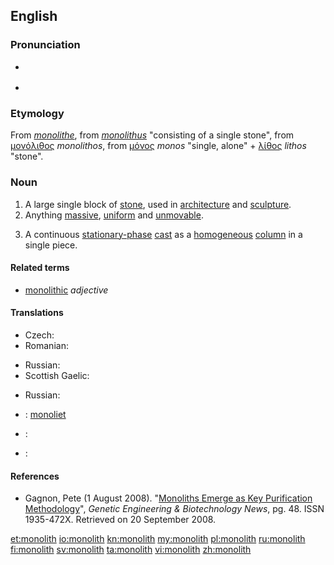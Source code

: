 {{wikipedia|dab=monolith (disambiguation)|monolith}}
==English==
{{wikipedia}}

===Pronunciation===
* {{a|UK}} {{IPA|/ˈmɒ.nə.lɪθ/}}
* {{a|US}} {{IPA|/ˈmɑ.nə.lɪθ/}}

===Etymology===
From {{etyl|fr}} ''[[monolithe]]'', from {{etyl|la}} ''[[monolithus]]'' "consisting of a single stone", from {{etyl|grc}} [[μονόλιθος]] ''monolithos'', from [[μόνος]] ''monos'' "single, alone" + [[λίθος]] ''lithos'' "stone".

===Noun===
{{en-noun}}

# A large single block of [[stone]], used in [[architecture]] and [[sculpture]].
# Anything [[massive]], [[uniform]] and [[unmovable]].
# {{chemistry|chromatography}} A continuous [[stationary-phase]] [[cast#Verb|cast]] as a [[homogeneous]] [[column]] in a single piece.

====Related terms====
* [[monolithic]] ''adjective''

====Translations====
{{trans-top|block of stone}}
* Czech: {{t-|cs|monolit|m}}
* Romanian: {{t+|ro|monolit|n}}
{{trans-mid}}
* Russian: {{t+|ru|монолит|f|tr=monolít}}
* Scottish Gaelic: {{qualifier|vertical}} {{t-|gd|tursa}}
{{trans-bottom}}

{{trans-top|anything massive, uniform and unmovable}}
* Russian: {{t+|ru|монолит|f|tr=monolít}}
{{trans-mid}}
{{trans-bottom}}

{{trans-top|continuous stationary-phase cast}}
{{trans-mid}}
{{trans-bottom}}

{{checktrans-top}}
* {{ttbc|nl}}: [[monoliet]] {{m}}
* {{ttbc|fr}}: {{t+|fr|monolithe|m}}
* {{ttbc|el}}: {{t+|el|μονόλιθος|m|tr=monóliθos}}
{{trans-bottom}}

====References====
* {{chemistry}} Gagnon, Pete (1 August 2008). "[http://www.genengnews.com/articles/chitem.aspx?aid=2543 Monoliths Emerge as Key Purification Methodology]", ''Genetic Engineering & Biotechnology News'', pg. 48.  ISSN 1935-472X.  Retrieved on 20 September 2008.

[[et:monolith]]
[[io:monolith]]
[[kn:monolith]]
[[my:monolith]]
[[pl:monolith]]
[[ru:monolith]]
[[fi:monolith]]
[[sv:monolith]]
[[ta:monolith]]
[[vi:monolith]]
[[zh:monolith]]